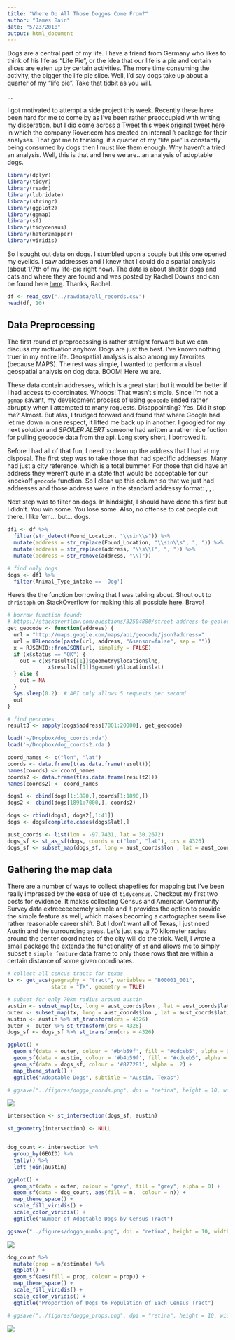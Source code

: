 ```yaml
---
title: "Where Do All Those Doggos Come From?"
author: "James Bain"
date: "5/23/2018"
output: html_document
---
```


Dogs are a central part of my life. I have a friend from Germany who likes to think of his life as "Life Pie", or the idea that our life is a pie and certain slices are eaten up by certain activities. The more time consuming the activity, the bigger the life pie slice. Well, I'd say dogs take up about a quarter of my "life pie". Take that tidbit as you will. 

...

I got motivated to attempt a side project this week. Recently these have been hard for me to come by as I've been rather preoccupied with writing my disseration, but I did come across a Tweet this week [original tweet here](https://twitter.com/jhnmxwll/status/999347713165570048) in which the company Rover.com has created an internal `R` package for their analyses. That got me to thinking, if a quarter of my "life pie" is constantly being consumed by dogs then I must like them enough. Why haven't a tried an analysis. Well, this is that and here we are...an analysis of adoptable dogs.

```r
library(dplyr)
library(tidyr)
library(readr)
library(lubridate)
library(stringr)
library(ggplot2)
library(ggmap)
library(sf)
library(tidycensus)
library(haterzmapper)
library(viridis)
```

So I sought out data on dogs. I stumbled upon a couple but this one opened my eyelids. I saw addresses and I knew that I could do a spatial analysis (about 1/7th of my life-pie right now). The data is about shelter dogs and cats and where they are found and was posted by Rachel Downs and can be found here [here](https://data.world/rdowns26/austin-animal-shelter). Thanks, Rachel.

```r
df <- read_csv("../rawdata/all_records.csv")
head(df, 10)
```
## Data Preprocessing

The first round of preprocessing is rather straight forward but we can discuss my motivation anyhow. Dogs are just the best. I've known nothing truer in my entire life. Geospatial analysis is also among my favorites (because MAPS). The rest was simple, I wanted to perform a visual geospatial analysis on dog data. BOOM! Here we are. 

These data contain addresses, which is a great start but it would be better if I had access to coordinates. Whoops! That wasn't simple. Since I'm not a `ggmap` savant, my development process of using `geocode` ended rather abruptly when I attempted to many requests. Disappointing? Yes. Did it stop me? Almost. But alas, I trudged forward and found that where Google had let me down in one respect, it lifted me back up in another. I googled for my next solution and *SPOILER ALERT* someone had written a rather nice fuction for pulling geocode data from the api. Long story short, I borrowed it.

Before I had all of that fun, I need to clean up the address that I had at my disposal. The first step was to take those that had specific addresses. Many had just a city reference, which is a total bummer. For those that did have an address they weren't quite in a state that would be acceptable for our knockoff `geocode` function. So I clean up this column so that we just had addresses and those address were in the standard addressy format: <unit number> <street>, <city>, <state abbreviation>.

Next step was to filter on dogs. In hindsight, I should have done this first but I didn't. You win some. You lose some. Also, no offense to cat people out there. I like 'em... but... dogs. 
```r
df1 <- df %>%
  filter(str_detect(Found_Location, "\\sin\\s")) %>%
  mutate(address = str_replace(Found_Location, "\\sin\\s", ", ")) %>%
  mutate(address = str_replace(address, "\\s\\(", ", ")) %>% 
  mutate(address = str_remove(address, "\\)"))

# find only dogs
dogs <- df1 %>%
  filter(Animal_Type_intake == 'Dog')
```

Here's the the function borrowing that I was talking about. Shout out to `christoph` on StackOverflow for making this all possible [here](https://stackoverflow.com/questions/32504880/street-address-to-geolocation-lat-long). Bravo! 

```r
# borrow function found:
# https://stackoverflow.com/questions/32504880/street-address-to-geolocation-lat-long
get_geocode <- function(address) {
  url = "http://maps.google.com/maps/api/geocode/json?address="
  url = URLencode(paste(url, address, "&sensor=false", sep = ""))
  x = RJSONIO::fromJSON(url, simplify = FALSE)
  if (x$status == "OK") {
    out = c(x$results[[1]]$geometry$location$lng,
             x$results[[1]]$geometry$location$lat)
  } else {
    out = NA
  }
  Sys.sleep(0.2)  # API only allows 5 requests per second
  out
}

# find geocodes
result3 <- sapply(dogs$address[7001:20000], get_geocode)
```

```r
load('~/Dropbox/dog_coords.rda')
load('~/Dropbox/dog_coords2.rda')
```

```r
coord_names <- c("lon", "lat")
coords <- data.frame(t(as.data.frame(result)))
names(coords) <- coord_names
coords2 <- data.frame(t(as.data.frame(result2)))
names(coords2) <- coord_names

dogs1 <- cbind(dogs[1:1890,],coords[1:1890,])
dogs2 <- cbind(dogs[1891:7000,], coords2)

dogs <- rbind(dogs1, dogs2[,1:41])
dogs <- dogs[complete.cases(dogs$lat),]
```

```r
aust_coords <- list(lon = -97.7431, lat = 30.2672)
dogs_sf <- st_as_sf(dogs, coords = c("lon", "lat"), crs = 4326)
dogs_sf <- subset_map(dogs_sf, long = aust_coords$lon , lat = aust_coords$lat, dist = 70000)
```

## Gathering the map data

There are a number of ways to collect shapefiles for mapping but I've been really impressed by the ease of use of `tidycensus`. Checkout my first two posts for evidence. It makes collecting Census and American Community Survey data extreeeeeeemely simple and it provides the option to provide the simple feature as well, which makes becoming a cartographer seem like rather reasonable career shift. But I don't want all of Texas, I just need Austin and the surrounding areas. Let's just say a 70 kilometer radius around the center coordinates of the city will do the trick. Well, I wrote a small package the extends the functionality of `sf` and allows me to simply subset a `simple feature` data frame to only those rows that are within a certain distance of some given coordinates.
```r
# collect all cencus tracts for texas
tx <- get_acs(geography = "tract", variables = "B00001_001",
              state = "TX", geometry = TRUE)

# subset for only 70km radius around austin
austin <- subset_map(tx, long = aust_coords$lon , lat = aust_coords$lat, dist = 70000)
outer <- subset_map(tx, long = aust_coords$lon , lat = aust_coords$lat, dist = 90000)
austin <- austin %>% st_transform(crs = 4326)
outer <- outer %>% st_transform(crs = 4326)
dogs_sf <- dogs_sf %>% st_transform(crs = 4326)
```

```r
ggplot() + 
  geom_sf(data = outer, colour = '#b4b59f', fill = "#cdceb5", alpha = 0) +
  geom_sf(data = austin, colour = '#b4b59f', fill = "#cdceb5", alpha = .8) +
  geom_sf(data = dogs_sf, colour = '#827281', alpha = .2) +
  map_theme_stark() +
  ggtitle("Adoptable Dogs", subtitle = "Austin, Texas")

# ggsave("../figures/doggo_coords.png", dpi = "retina", height = 10, width = 10)
```

![](../figures/doggo_coords.png)

```r
intersection <- st_intersection(dogs_sf, austin) 

st_geometry(intersection) <- NULL


dog_count <- intersection %>%
  group_by(GEOID) %>%
  tally() %>%
  left_join(austin)

ggplot() + 
  geom_sf(data = outer, colour = 'grey', fill = "grey", alpha = 0) +
  geom_sf(data = dog_count, aes(fill = n,  colour = n)) +
  map_theme_space() + 
  scale_fill_viridis() +
  scale_color_viridis() +
  ggtitle("Number of Adoptable Dogs by Census Tract") 

ggsave("../figures/doggo_numbs.png", dpi = "retina", height = 10, width = 10)
```

![](../figures/doggo_numbs.png)

```r
dog_count %>% 
  mutate(prop = n/estimate) %>%
  ggplot() +
  geom_sf(aes(fill = prop, colour = prop)) + 
  map_theme_space() +
  scale_fill_viridis() + 
  scale_color_viridis() + 
  ggtitle("Proportion of Dogs to Population of Each Census Tract")

# ggsave("../figures/doggo_props.png", dpi = "retina", height = 10, width = 10)
```

![](../figures/doggo_props.png)